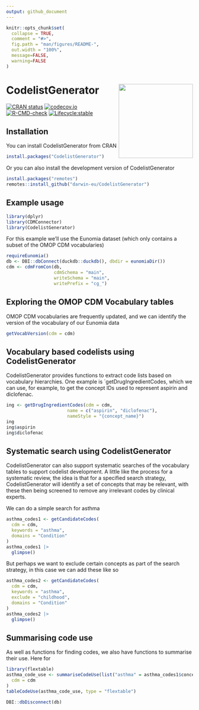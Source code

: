 ```yaml
---
output: github_document
---
```


<!-- README.md is generated from README.Rmd. Please edit that file -->

```r
knitr::opts_chunk$set(
  collapse = TRUE,
  comment = "#>",
  fig.path = "man/figures/README-",
  out.width = "100%",
  message=FALSE, 
  warning=FALSE 
)
```

# CodelistGenerator <img src="man/figures/logo.png" align="right" height="200"/>

<!-- badges: start -->
[![CRAN status](https://www.r-pkg.org/badges/version/CodelistGenerator)](https://CRAN.R-project.org/package=CodelistGenerator)
[![codecov.io](https://codecov.io/github/darwin-eu/CodelistGenerator/coverage.svg?branch=main)](https://app.codecov.io/github/darwin-eu/CodelistGenerator?branch=main)
[![R-CMD-check](https://github.com/darwin-eu/CodelistGenerator/workflows/R-CMD-check/badge.svg)](https://github.com/darwin-eu/CodelistGenerator/actions)
[![Lifecycle:stable](https://img.shields.io/badge/lifecycle-stable-brightgreen.svg)](https://lifecycle.r-lib.org/articles/stages.html#stable)
<!-- badges: end -->

## Installation
You can install CodelistGenerator from CRAN
``` r
install.packages("CodelistGenerator")
```
Or you can also install the development version of CodelistGenerator
``` r
install.packages("remotes")
remotes::install_github("darwin-eu/CodelistGenerator")
```

## Example usage
```r
library(dplyr)
library(CDMConnector)
library(CodelistGenerator)
```

For this example we'll use the Eunomia dataset (which only contains a subset of the OMOP CDM vocabularies)
```r
requireEunomia()
db <- DBI::dbConnect(duckdb::duckdb(), dbdir = eunomiaDir())
cdm <- cdmFromCon(db, 
                  cdmSchema = "main", 
                  writeSchema = "main", 
                  writePrefix = "cg_")
```

## Exploring the OMOP CDM Vocabulary tables
OMOP CDM vocabularies are frequently updated, and we can identify the version of the vocabulary of our Eunomia data
```r
getVocabVersion(cdm = cdm)
```

## Vocabulary based codelists using CodelistGenerator
CodelistGenerator provides functions to extract code lists based on vocabulary hierarchies. One example is `getDrugIngredientCodes, which we can use, for example, to get the concept IDs used to represent aspirin and diclofenac. 
```r
ing <- getDrugIngredientCodes(cdm = cdm, 
                       name = c("aspirin", "diclofenac"),
                       nameStyle = "{concept_name}")
ing
ing$aspirin
ing$diclofenac
```

## Systematic search using CodelistGenerator
CodelistGenerator can also support systematic searches of the vocabulary tables to support codelist development. A little like the process for a systematic review, the idea is that for a specified search strategy, CodelistGenerator will identify a set of concepts that may be relevant, with these then being screened to remove any irrelevant codes by clinical experts.

We can do a simple search for asthma
```r
asthma_codes1 <- getCandidateCodes(
  cdm = cdm,
  keywords = "asthma",
  domains = "Condition"
) 
asthma_codes1 |> 
  glimpse()
```

But perhaps we want to exclude certain concepts as part of the search strategy, in this case we can add these like so
```r
asthma_codes2 <- getCandidateCodes(
  cdm = cdm,
  keywords = "asthma",
  exclude = "childhood",
  domains = "Condition"
) 
asthma_codes2 |> 
  glimpse()
```


## Summarising code use

As well as functions for finding codes, we also have functions to summarise their use. Here for

```r
library(flextable)
asthma_code_use <- summariseCodeUse(list("asthma" = asthma_codes1$concept_id),
  cdm = cdm
)
tableCodeUse(asthma_code_use, type = "flextable")
```


```r
DBI::dbDisconnect(db)
```

